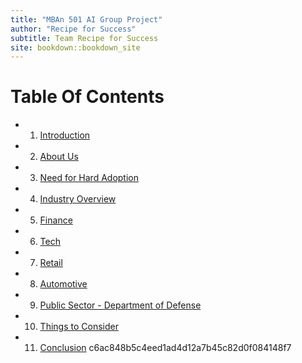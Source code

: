 ```yaml
---
title: "MBAn 501 AI Group Project"
author: "Recipe for Success"
subtitle: Team Recipe for Success
site: bookdown::bookdown_site
---
```


# Table Of Contents {.unnumbered}


- 1. [Introduction](01-Intro.Rmd)
- 2. [About Us](02-About-Us.Rmd)
- 3. [Need for Hard Adoption](03-Need-for-Hard-Adoption.Rmd)
- 4. [Industry Overview](04-Industry-Overview.Rmd)
- 5. [Finance](05-Finance.Rmd)
- 6. [Tech](06-Tech.Rmd)
- 7. [Retail](07-Retail.Rmd)
- 8. [Automotive](08-Automotive.Rmd)
- 9. [Public Sector - Department of Defense](09-Public-Sector-Department-of-Defense.Rmd)
- 10. [Things to Consider](10-Things-to-Consider.Rmd)
- 11. [Conclusion](11-Conclusion.Rmd)
c6ac848b5c4eed1ad4d12a7b45c82d0f084148f7
